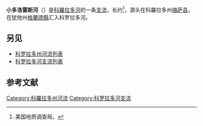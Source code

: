 {{Infobox river
| name              = 小多洛雷斯河<br>Little Dolores River<ref name=GNIS>{{cite gnis|id= 1429717|name=Little Dolores River|accessdate= 2011-01-28}}</ref>
| image             = File:Little Dolores River Waterfall in Westwater Canyon, Utah 6.jpg
| image_alt         =
| image_caption     = 小多洛雷斯河瀑布
| map               =
| map_alt           =
| map_caption       =
| source1_location  = 
| source1_lat_d     = 39
| source1_lat_m     = 52
| source1_lat_s     = 33
| source1_lat_NS    = N
| source1_long_d    = 108
| source1_long_m    = 48
| source1_long_s    = 04
| source1_long_EW   = W
| mouth_location    = 汇入[[科羅拉多河|科羅拉多河]]
| mouth_lat_d       = 39
| mouth_lat_m       = 00
| mouth_lat_s       = 54
| mouth_lat_NS      = N
| mouth_long_d      = 109
| mouth_long_m      = 08
| mouth_long_s      = 44
| mouth_long_EW     = W
| basin_countries   = 
| progression       = [[科羅拉多河|科羅拉多河]]
| length            = 
| source1_elevation = 
| mouth_elevation   = {{convert|4252|ft|m|abbr=on}}
| discharge1_avg    = 
| basin_size        = 
| river_system      = 
| tributaries_left  =
| tributaries_right =
}}
'''小多洛雷斯河'''（{{lang-en|Little Dolores River}}）是[[科羅拉多河|科羅拉多河]]的一条[[支流|支流]]，长约{{Convert|41.1|mi|km|adj=mid}}<ref name="NHD">美国地质调查局。 </ref>，源头在科羅拉多州[[梅薩縣_(科羅拉多州)|梅萨县]]，在犹他州[[格蘭德縣_(猶他州)|格蘭德縣]]汇入科罗拉多河。

== 另见 ==
* [[科罗拉多州河流列表|科罗拉多州河流列表]]
* [[科罗拉多河支流列表|科罗拉多河支流列表]]

== 参考文献 ==
{{Reflist}}
[[Category:科羅拉多州河流|Category:科羅拉多州河流]]
[[Category:科罗拉多河支流|Category:科罗拉多河支流]]